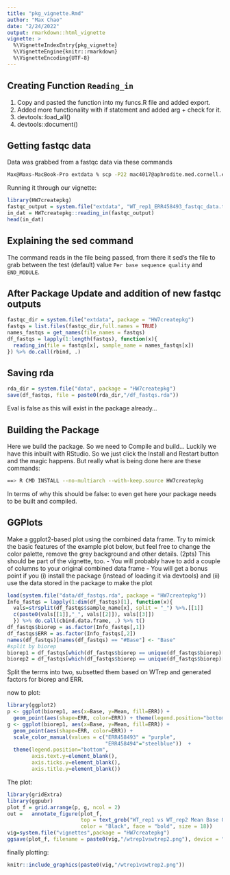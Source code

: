```yaml
---
title: "pkg_vignette.Rmd"
author: "Max Chao"
date: "2/24/2022"
output: rmarkdown::html_vignette
vignette: >
  %\VignetteIndexEntry{pkg_vignette}
  %\VignetteEngine{knitr::rmarkdown}
  %\VignetteEncoding{UTF-8}
---
```


## Creating Function `Reading_in`

1. Copy and pasted the function into my funcs.R file and added export.
2. Added more functionality with if statement and added arg + check for it.
3. devtools::load_all()
4. devtools::document()

## Getting fastqc data
Data was grabbed from a fastqc data via these commands
```bash
Max@Maxs-MacBook-Pro extdata % scp -P22 mac4017@aphrodite.med.cornell.edu:/athena/angsd/scratch/mac4017/Gierlinski_RNAseq/fastqc_out/WT_rep1_ERR458493_fastqc .
```

Running it through our vignette:
```r
library(HW7createpkg)
fastqc_output = system.file("extdata", "WT_rep1_ERR458493_fastqc_data.txt", package = "HW7createpkg")
in_dat = HW7createpkg::reading_in(fastqc_output)
head(in_dat)
```

## Explaining the sed command
The command reads in the file being passed, from there it sed's the file to grab between the test (default) value `Per base sequence quality` and `END_MODULE`.


## After Package Update and addition of new fastqc outputs
```r
fastqc_dir = system.file("extdata", package = "HW7createpkg")
fastqs = list.files(fastqc_dir,full.names = TRUE)
names_fastqs = get_names(file_names = fastqs)
df_fastqs = lapply(1:length(fastqs), function(x){
  reading_in(file = fastqs[x], sample_name = names_fastqs[x])
}) %>% do.call(rbind, .)

```

## Saving rda
```r
rda_dir = system.file("data", package = "HW7createpkg")
save(df_fastqs, file = paste0(rda_dir,"/df_fastqs.rda"))
```
Eval is false as this will exist in the package already...

## Building the Package
Here we build the package. So we need to Compile and build...
Luckily we have this inbuilt with RStudio. So we just click the Install and Restart button and the magic happens. But really what is being done here are these commands:
```bash
==> R CMD INSTALL --no-multiarch --with-keep.source HW7createpkg
```
In terms of why this should be false: to even get here your package needs to be built and compiled.

## GGPlots
Make a ggplot2-based plot using the combined data frame. Try to mimick the basic features of the example plot below, but feel free to change the color palette, remove the grey background and other details. (2pts)
This should be part of the vignette, too.
- You will probably have to add a couple of columns to your original combined data frame
- You will get a bonus point if you (i) install the package (instead of loading it via devtools) and (ii) use the data stored in the package to make the plot
```r
load(system.file("data/df_fastqs.rda", package = "HW7createpkg"))
Info_fastqs = lapply(1:dim(df_fastqs)[1], function(x){
  vals=strsplit(df_fastqs$sample_name[x], split = "_") %>%.[[1]]
  c(paste0(vals[[1]],"_", vals[[2]]), vals[[3]])
  }) %>% do.call(cbind.data.frame, .) %>% t()
df_fastqs$biorep = as.factor(Info_fastqs[,1])
df_fastqs$ERR = as.factor(Info_fastqs[,2])
names(df_fastqs)[names(df_fastqs) == "#Base"] <- "Base"
#split by biorep
biorep1 = df_fastqs[which(df_fastqs$biorep == unique(df_fastqs$biorep)[[1]]),]
biorep2 = df_fastqs[which(df_fastqs$biorep == unique(df_fastqs$biorep)[[2]]),]
```
Split the terms into two, subsetted them based on WTrep and generated factors for biorep and ERR.

now to plot:
```r
library(ggplot2)
p <- ggplot(biorep1, aes(x=Base, y=Mean, fill=ERR)) +
  geom_point(aes(shape=ERR, color=ERR)) + theme(legend.position="bottom")
g <- ggplot(biorep1, aes(x=Base, y=Mean, fill=ERR)) +
  geom_point(aes(shape=ERR, color=ERR)) + 
  scale_color_manual(values = c("ERR458493" = "purple",
                                "ERR458494"="steelblue"))  +
  theme(legend.position="bottom",
        axis.text.y=element_blank(),
        axis.ticks.y=element_blank(),
        axis.title.y=element_blank())
```
The plot:
```r
library(gridExtra)
library(ggpubr)
plot_f = grid.arrange(p, g, ncol = 2) 
out =   annotate_figure(plot_f, 
                        top = text_grob("WT_rep1 vs WT_rep2 Mean Base Quality for 2 Tech Reps", 
                        color = "Black", face = "bold", size = 18))
vig=system.file("vignettes",package = "HW7createpkg")
ggsave(plot_f, filename = paste0(vig,"/wtrep1vswtrep2.png"), device = "png")
```
finally plotting:
```r
knitr::include_graphics(paste0(vig,"/wtrep1vswtrep2.png"))
```
